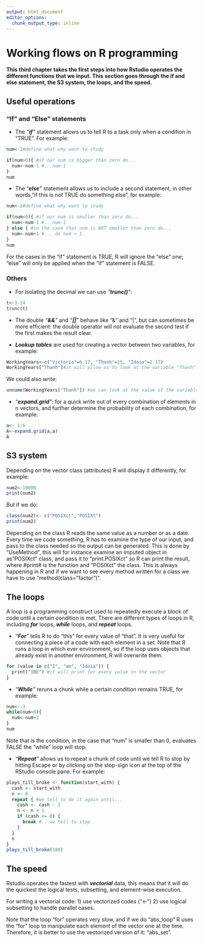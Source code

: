 ```yaml
---
output: html_document
editor_options: 
  chunk_output_type: inline
---
```


# Working flows on R programming

**This third chapter takes the first steps into how Rstudio operates the different functions that we input. This section goes through the if and else statement, the S3 system, the loops, and the speed.**

## **Useful operations**

### **"If" and "Else" statements**

-   The *"**if**"* statement allows us to tell R to a task only when a condition in "TRUE". For example:

```r
num<-2#define what why want to study

if(num>0){ #if our num is bigger than zero do...
  num<-num-1 #...num-1
}
num
```

-   The "***else**"* statement allows us to include a second statement, in other words,"if this is not TRUE do something else", for example:

```r
num<-2#define what why want to study

if(num<0){ #if our num is smaller than zero do...
  num<-num-1 #...num-1
} else { #in the case that num is NOT smaller than zero do...
  num<-num+1 #... do num + 1
}
num
```

For the cases in the "if" statement is TRUE, R will ignore the "else" one; "else" will only be applied when the "if" statement is FALSE.

### **Others**

-   For isolating the decimal we can use *"**trunc()**"*:

```r
t<-3.14
trunc(t)
```

-   The double *"**&&**"* and *"**\|\|**"* behave like "&" and "\|", but can sometimes be more efficient: the double operator will not evaluate the second test if the first makes the result clear.

-   ***Lookup tables*** are used for creating a vector between two variables, for example:

```r
WorkingYears<-c("Victoria"=0.17, "Thanh"=25, "Idoia"=2.17)
WorkingYears["Thanh"]#it will allow us to look at the variable "Thanh" and the values
```

We could also write:

```r
unname(WorkingYears["Thanh"]) #we can look at the value of the variable "Thanh"
```

-   *"**expand.grid**"*: for a quick write out of every combination of elements in n vectors, and further determine the probability of each combination, for example:

```r
a<- 1:6
A<-expand.grid(a,a)
A
```

## **S3 system**

Depending on the vector class (attributes) R will display it differently, for example:

```r
num2<-10000
print(num2)
```

But if we do:

```r
class(num2)<- c("POSIXct","POSIXt")
print(num2)
```

Depending on the class R reads the same value as a number or as a date. Every time we code something, R has to examine the type of our input, and pass to the class needed so the output can be generated. This is done by "UseMethod", this will for instance examine an imputed object in as"POSIXct" class, and pass it to "print.POSIXct" so R can print the result, where #print# is the function and "POSIXct" the class. This is always happening in R and if we want to see every method written for a class we have to use "method(class="factor")".

## **The loops**

A loop is a programming construct used to repeatedly execute a block of code until a certain condition is met. There are different types of loops in R, including ***for*** loops, ***while*** loops, and ***repeat*** loops.

-   *"**For**"* tells R to do "this" for every value of "that". It is very useful for connecting a piece of a code with each element in a set. Note that R runs a loop in which ever environment, so if the loop uses objects that already exist in another environment, R will overwrite them.

```r
for (value in c("I", "am", "Idoia")) {
  print("IBE") #it will print for every value in the vector
}
```

-   *"**While**"* reruns a chunk while a certain condition remains TRUE, for example:

```r
num<--3
while(num<0){
  num<-num+2
}
num
```

Note that is the condition, in the case that "num" is smaller than 0, evaluates FALSE the "while" loop will stop.

-   *"**Repeat**"* allows us to repeat a chunk of code until we tell R to stop by hitting Escape or by clicking on the stop-sign icon at the top of the RStudio console pane. For example:

```r
plays_till_broke <- function(start_with) {
  cash <- start_with
  n <- 0
  repeat { #we tell to do it again until...
    cash <- cash - 1 
    n <- n + 1
    if (cash <= 0) {
      break #...we tell to stop
    }
  }
  n
}
plays_till_broke(100)
```

## **The speed**

Rstudio operates the fastest with ***vectorial*** data, this means that it will do the quickest the logical tests, subsetting, and element-wise execution.

For writing a vectorial code: 1) use vectorized codes ("\<-") 2) use logical subsetting to handle parallel cases.

Note that the loop "for" operates very slow, and if we do "abs_loop" R uses the "for" loop to manipulate each element of the vector one at the time. Therefore, it is better to use the vectorized version of it: "abs_set".
